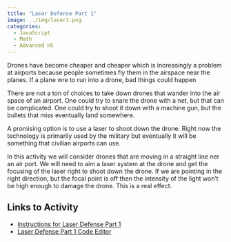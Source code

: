 ```yaml
---
title: "Laser Defense Part 1"
image: ../img/laser1.png
categories:
  - JavaScript
  - Math
  - Advanced HS
---
```


Drones have become cheaper and cheaper which is increasingly a problem at airports because people sometimes fly them in the airspace near the planes. If a plane wre to run into a drone, bad things could happen

There are not a ton of choices to take down drones that wander into the air space of an airport. One could try to snare the drone with a net, but that can be complicated. One could try to shoot it down with a machine gun, but the bullets that miss eventually land somewhere.

A promising option is to use a laser to shoot down the drone. Right now the technology is primarily used by the military but eventually it will be something that civilian airports can use.

In this activity we will consider drones that are moving in a straight line ner an air port. We will need to aim a laser system at the drone and get the focusing of the laser right to shoot down the drone. If we are pointing in the right direction, but the focal point is off then the intensity of the light won't be high enough to damage the drone. This is a real effect.

## Links to Activity
* [Instructions for Laser Defense Part 1](https://www.asc.ohio-state.edu/orban.14/stemcoding/laserdefense/laserdefense.html)
* [Laser Defense Part 1 Code Editor](https://editor.p5js.org/ChrisOrban/sketches/k0vp_8Cm6)


